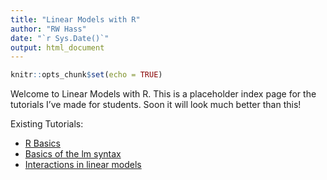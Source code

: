 ```yaml
---
title: "Linear Models with R"
author: "RW Hass"
date: "`r Sys.Date()`"
output: html_document
---
```


```r
knitr::opts_chunk$set(echo = TRUE)
```

Welcome to Linear Models with R. This is a placeholder index page for the tutorials I've made for students. Soon it will look much better than this!

Existing Tutorials:

* [R Basics](https://rickhass.github.io/Rbasics.html)
* [Basics of the lm syntax](https://rickhass.github.io/working_with_linear_models_R.html)
* [Interactions in linear models](https://rickhass.github.io/InteractionExamples.html)
